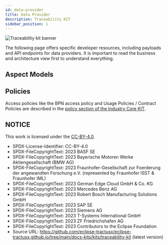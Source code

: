 ```yaml
---
id: data-provider
title: Data Provider
description: Traceability KIT
sidebar_position: 1
---
```



![Traceability kit banner](@site/static/img/kits/traceability/traceability-kit-logo.svg)

The following page offers specific developer resources, including payloads and API endpoints for data providers. It is important to read the business and architecture view first to understand everything.

## Aspect Models

<AspectModels components={props.components} />

## Policies

Access policies like the BPN access policy and Usage Policies / Contract Policies are described in the [policy section of the Industry Core KIT](../../industry-core-kit/software-development-view/policies-development-view).

## NOTICE

This work is licensed under the [CC-BY-4.0](https://creativecommons.org/licenses/by/4.0/legalcode).

- SPDX-License-Identifier: CC-BY-4.0
- SPDX-FileCopyrightText: 2023 BASF SE
- SPDX-FileCopyrightText: 2023 Bayerische Motoren Werke Aktiengesellschaft (BMW AG)
- SPDX-FileCopyrightText: 2023 Fraunhofer-Gesellschaft zur Foerderung der angewandten Forschung e.V. (represented by Fraunhofer ISST & Fraunhofer IML)
- SPDX-FileCopyrightText: 2023 German Edge Cloud GmbH & Co. KG
- SPDX-FileCopyrightText: 2023 Mercedes Benz AG
- SPDX-FileCopyrightText: 2023 Robert Bosch Manufacturing Solutions GmbH
- SPDX-FileCopyrightText: 2023 SAP SE
- SPDX-FileCopyrightText: 2023 Siemens AG
- SPDX-FileCopyrightText: 2023 T-Systems International GmbH
- SPDX-FileCopyrightText: 2023 ZF Friedrichshafen AG
- SPDX-FileCopyrightText: 2023 Contributors to the Eclipse Foundation
- Source URL: https://github.com/eclipse-tractusx/eclipse-tractusx.github.io/tree/main/docs-kits/kits/traceability-kit (latest version)
